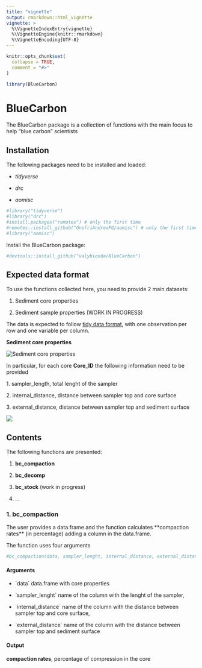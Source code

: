 ```yaml
---
title: "vignette"
output: rmarkdown::html_vignette
vignette: >
  %\VignetteIndexEntry{vignette}
  %\VignetteEngine{knitr::rmarkdown}
  %\VignetteEncoding{UTF-8}
---
```


```r
knitr::opts_chunk$set(
  collapse = TRUE,
  comment = "#>"
)
```

```r
library(BlueCarbon)
```

# BlueCarbon

The BlueCarbon package is a collection of functions with the main focus to help "blue carbon" scientists

## Installation

The following packages need to be installed and loaded:

-   *tidyverse*

-   *drc*

-   *aomisc*

```r
#library("tidyverse")
#library("drc")
#install.packages("remotes") # only the first time
#remotes::install_github("OnofriAndreaPG/aomisc") # only the first time
#library("aomisc")
```

Install the BlueCarbon package:

```r
#devtools::install_github("valybionda/BlueCarbon")
```

## Expected data format

To use the functions collected here, you need to provide 2 main datasets:

1.  Sediment core properties

2.  Sediment sample properties (WORK IN PROGRESS)

The data is expected to follow [tidy data format](https://cran.r-project.org/web/packages/tidyr/vignettes/tidy-data.html), with one observation per row and one variable per column.

**Sediment core properties**

![](core-table.png "Sediment core properties")

In particular, for each core **Core_ID** the following information need to be provided

1\. sampler_length, total lenght of the sampler

2\. internal_distance, distance between sampler top and core surface

3\. external_distance, distance between sampler top and sediment surface

![](core-extraction.png)

## Contents

The following functions are presented:

1.  **bc_compaction**

2.  **bc_decomp**

3.  **bc_stock** (work in progress)

4.  ...

### **1. bc_compactio**n

The user provides a data.frame and the function calculates \*\*compaction rates\*\* (in percentage) adding a column in the data.frame.

The function uses four arguments

```r
#bc_compaction(data, sampler_lenght, internal_distance, external_distance)
```

#### Arguments

-   \`data\` data.frame with core properties

-   \`sampler_lenght\` name of the column with the lenght of the sampler,

-   \`internal_distance\` name of the column with the distance between sampler top and core surface,

-   \`external_distance\` name of the column with the distance between sampler top and sediment surface

#### Output

**compaction rates**, percentage of compression in the core
